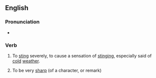 ==English==

===Pronunciation===
* {{audio|en|En-au-cut like a knife.ogg|Audio (AU)}}

===Verb===
{{en-verb|cut<,,cut> like a knife}}

# {{lb|en|simile}} To [[sting]] severely, to cause a sensation of [[stinging]], especially said of [[cold]] [[weather]].
#: {{ux|en|The bitter wind '''cut like a knife''', freezing my fingers and numbing my circulation.}}
# {{lb|en|simile}} To be very [[sharp]] (of a character, or remark)